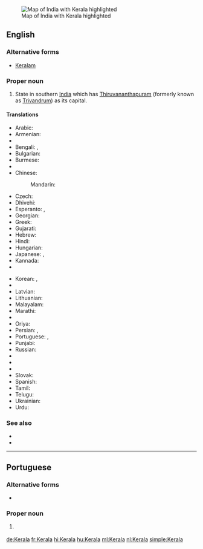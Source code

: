 [[Image:Kerala in India (disputed hatched).svg|thumb|Map of India with Kerala highlighted]]
==English==
{{wikipedia}}

===Alternative forms===
* [[Keralam]]

===Proper noun===
{{en-proper noun}}

# State in southern [[India]] which has [[Thiruvananthapuram]] (formerly known as [[Trivandrum]]) as its capital.

====Translations====
{{trans-top|state in southern India}}
* Arabic: {{t|ar|كيرلا|f|tr=kiralā}}
* Armenian: {{t|hy|Կերալա|tr=Kerala}}
* {{trreq|as}}
* Bengali: {{t|bn|কেরালা|sc=Beng}}, {{t|bn|কেরল|sc=Beng}}
* Bulgarian: {{t|bg|Керала|sc=Cyrl}}
* Burmese: {{t|my|ကဲရာလာ|sc=Mymr}}
* {{trreq|hne}}
* Chinese:
*: Mandarin: {{t+|cmn|喀拉拉邦|tr=Kālālā-bāng|sc=Hani}}
* Czech: {{t|cs|Kérala}}
* Dhivehi: {{t|dv|ކެރެލާ|sc=Thaa}}
* Esperanto: {{t|eo|Keralao}}, {{t|eo|Keralo}}
* Georgian: {{t|ka|კერალა|sc=Geor}}
* Greek: {{t|el|Κεράλα|sc=Grek}}
* Gujarati: {{t|gu|કેરળ|sc=Gujr}}
* Hebrew: {{t|he|קראלה}}
* Hindi: {{t+|hi|केरल|tr=kerala}}
* Hungarian: {{t+|hu|Kerala}}
* Japanese: {{t|ja|ケーララ州|tr=Kērara-shū}},  {{t|ja|ケーララ|tr=Kērara}}
* Kannada: {{t+|kn|ಕೇರಳ|tr=kēraḷa|sc=Knda}}
* {{trreq|km}}
{{trans-mid}}
* Korean: {{t|ko|케랄라 주|tr=Keralla ju|sc=Hang}},  {{t|ko|케랄라|tr=Keralla|sc=Hang}}
* {{trreq|lo}}
* Latvian: {{t|lv|Kerala}}
* Lithuanian: {{t|lt|Kerala}}
* Malayalam: {{t+|ml|കേരളം|tr=Kēraḷam|sc=Mlym}}
* Marathi: {{t|mr|केरळ|sc=Deva}}
* {{trreq|lus}}
* Oriya: {{t|or|କେରଳ|sc=Orya}}
* Persian: {{t|fa|کرلا|tr=Keralâ|sc=fa-Arab}}, {{t|fa|کرالا|tr=Kerâlâ|sc=fa-Arab}}
* Portuguese: {{t|pt|Kerala}}, {{t|pt|Querala}}
* Punjabi: {{t|pa|ਕੇਰਲਾ|sc=Guru}}
* Russian: {{t|ru|Керала|f|tr=Kerála}}
* {{trreq|sat}}
* {{trreq|sip}}
* {{trreq|si}}
* Slovak: {{t|sk|Kérala}}
* Spanish: {{t|es|Kerala}}
* Tamil: {{t|ta|கேரளா}}
* Telugu: {{t+|te|కేరళ}}
* Ukrainian: {{t|uk|Керала|sc=Cyrl}}
* Urdu: {{t|ur|کیرلا|tr=kerala}}
{{trans-bottom}}

===See also===
* {{pedialite|Kerala}}
* {{list:states of India/en}}

----

==Portuguese==

===Alternative forms===
* {{l/pt|Querala}}

===Proper noun===
{{pt-proper noun}}

# {{l/en|Kerala}} {{gloss|state in southern India}}

[[de:Kerala]]
[[fr:Kerala]]
[[hi:Kerala]]
[[hu:Kerala]]
[[ml:Kerala]]
[[nl:Kerala]]
[[simple:Kerala]]